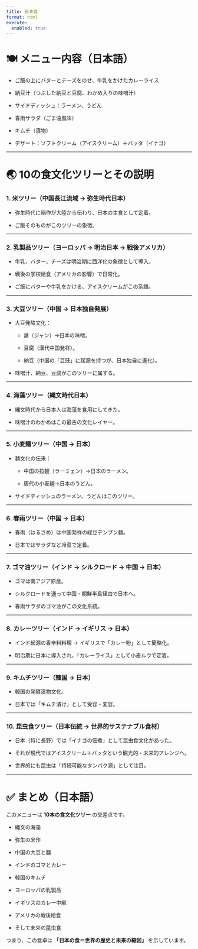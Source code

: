 ```yaml
---
title: 日本食
format: html
execute:
  enabled: true
---
```


# 🍽️ メニュー内容（日本語）

- ご飯の上にバターとチーズをのせ、牛乳をかけたカレーライス
    
- 納豆汁（つぶした納豆と豆腐、わかめ入りの味噌汁）
    
- サイドディッシュ：ラーメン、うどん
    
- 春雨サラダ（ごま油風味）
    
- キムチ（漬物）
    
- デザート：ソフトクリーム（アイスクリーム）＋バッタ（イナゴ）
    

---

# 🌏 10の食文化ツリーとその説明

### 1. **米ツリー（中国長江流域 → 弥生時代日本）**

- 弥生時代に稲作が大陸から伝わり、日本の主食として定着。
    
- ご飯そのものがこのツリーの象徴。
    

---

### 2. **乳製品ツリー（ヨーロッパ → 明治日本 → 戦後アメリカ）**

- 牛乳、バター、チーズは明治期に西洋化の象徴として導入。
    
- 戦後の学校給食（アメリカの影響）で日常化。
    
- ご飯にバターや牛乳をかける、アイスクリームがこの系譜。
    

---

### 3. **大豆ツリー（中国 → 日本独自発展）**

- 大豆発酵文化：
    
    - 醤（ジャン）→日本の味噌。
        
    - 豆腐（漢代中国発祥）。
        
    - 納豆（中国の「豆豉」に起源を持つが、日本独自に進化）。
        
- 味噌汁、納豆、豆腐がこのツリーに属する。
    

---

### 4. **海藻ツリー（縄文時代日本）**

- 縄文時代から日本人は海藻を食用にしてきた。
    
- 味噌汁のわかめはこの最古の文化レイヤー。
    

---

### 5. **小麦麺ツリー（中国 → 日本）**

- 麺文化の伝来：
    
    - 中国の拉麺（ラーミェン）→日本のラーメン。
        
    - 唐代の小麦麺→日本のうどん。
        
- サイドディッシュのラーメン、うどんはこのツリー。
    

---

### 6. **春雨ツリー（中国 → 日本）**

- 春雨（はるさめ）は中国発祥の緑豆デンプン麺。
    
- 日本ではサラダなど冷菜で定着。
    

---

### 7. **ゴマ油ツリー（インド → シルクロード → 中国 → 日本）**

- ゴマは南アジア原産。
    
- シルクロードを通って中国・朝鮮半島経由で日本へ。
    
- 春雨サラダのゴマ油がこの文化系統。
    

---

### 8. **カレーツリー（インド → イギリス → 日本）**

- インド起源の香辛料料理 → イギリスで「カレー粉」として簡略化。
    
- 明治期に日本に導入され、「カレーライス」として小麦ルウで定着。
    

---

### 9. **キムチツリー（韓国 → 日本）**

- 韓国の発酵漬物文化。
    
- 日本では「キムチ漬け」として受容・変容。
    

---

### 10. **昆虫食ツリー（日本伝統 → 世界的サステナブル食材）**

- 日本（特に長野）では「イナゴの佃煮」として昆虫食文化があった。
    
- それが現代ではアイスクリーム＋バッタという観光的・未来的アレンジへ。
    
- 世界的にも昆虫は「持続可能なタンパク源」として注目。
    

---

# ✅ まとめ（日本語）

このメニューは **10本の食文化ツリー** の交差点です。

- 縄文の海藻
    
- 弥生の米作
    
- 中国の大豆と麺
    
- インドのゴマとカレー
    
- 韓国のキムチ
    
- ヨーロッパの乳製品
    
- イギリスのカレー中継
    
- アメリカの戦後給食
    
- そして未来の昆虫食
    

つまり、この食卓は **「日本の食＝世界の歴史と未来の縮図」** を示しています。

